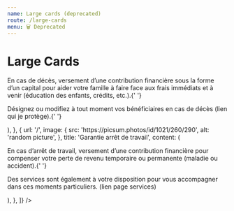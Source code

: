 ```yaml
---
name: Large cards (deprecated)
route: /large-cards
menu: 🗑️ Deprecated
---
```



# Large Cards

<Playground>
  <LargeCards
    title="Mon contrat Prévoyance"
    content="Votre entreprise a souscrit à un contrat de prévoyance collective pour vous couvrir en complément des indemnisations versées par la Sécurité Sociale, souvent insuffisante, pour limiter la perte de revenu pour votre famille et vous."
    cards={[
      {
        url: '/',
        image: {
          src: 'https://picsum.photos/id/1020/260/290',
          alt: 'random picture',
        },
        title: 'Garantie décès',
        content: (
          <React.Fragment>
            <p>
              En cas de décès, versement d’une contribution financière sous la
              forme d’un capital pour aider votre famille à faire face aux frais
              immédiats et à venir (éducation des enfants, crédits, etc.).{' '}
            </p>
            <p>
              Désignez ou modifiez à tout moment vos bénéficiaires en cas de
              décès (lien qui je protège).{' '}
            </p>
          </React.Fragment>
        ),
      },
      {
        url: '/',
        image: {
          src: 'https://picsum.photos/id/1021/260/290',
          alt: 'random picture',
        },
        title: 'Garantie arrêt de travail',
        content: (
          <React.Fragment>
            <p>
              En cas d’arrêt de travail, versement d’une contribution financière
              pour compenser votre perte de revenu temporaire ou permanente
              (maladie ou accident).{' '}
            </p>
            <p>
              Des services sont également à votre disposition pour vous
              accompagner dans ces moments particuliers. (lien page services)
            </p>
          </React.Fragment>
        ),
      },
    ]}
  />
</Playground>
